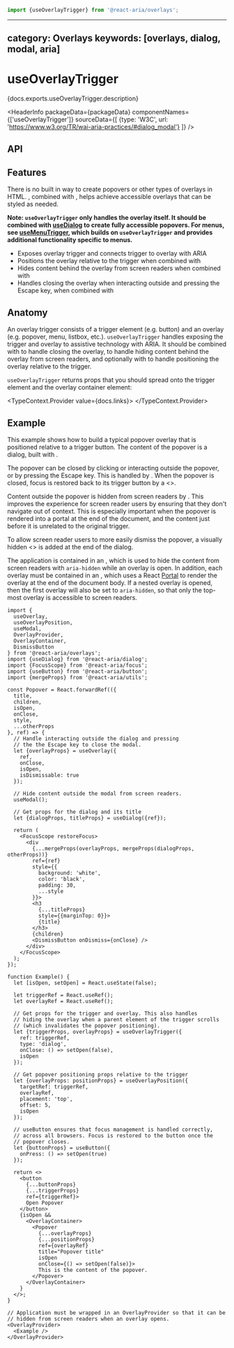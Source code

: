 <!-- Copyright 2020 Adobe. All rights reserved.
This file is licensed to you under the Apache License, Version 2.0 (the "License");
you may not use this file except in compliance with the License. You may obtain a copy
of the License at http://www.apache.org/licenses/LICENSE-2.0
Unless required by applicable law or agreed to in writing, software distributed under
the License is distributed on an "AS IS" BASIS, WITHOUT WARRANTIES OR REPRESENTATIONS
OF ANY KIND, either express or implied. See the License for the specific language
governing permissions and limitations under the License. -->



```jsx import
import {useOverlayTrigger} from '@react-aria/overlays';
```

---
category: Overlays
keywords: [overlays, dialog, modal, aria]
---

# useOverlayTrigger

<p>{docs.exports.useOverlayTrigger.description}</p>

<HeaderInfo
  packageData={packageData}
  componentNames={['useOverlayTrigger']}
  sourceData={[
    {type: 'W3C', url: 'https://www.w3.org/TR/wai-aria-practices/#dialog_modal'}
  ]} />

## API

<FunctionAPI function={docs.exports.useOverlayTrigger} links={docs.links} />

## Features

There is no built in way to create popovers or other types of overlays in 
HTML. <TypeLink links={docs.links} type={docs.exports.useOverlayTrigger} />,
combined with <TypeLink links={docs.links} type={docs.exports.useOverlayPosition} />,
helps achieve accessible overlays that can be styled as needed.

**Note: `useOverlayTrigger` only handles the overlay itself. It should be combined 
with [useDialog](useDialog.html) to create fully accessible popovers. For menus,
see [useMenuTrigger](useMenuTrigger.html), which builds on `useOverlayTrigger` and provides
additional functionality specific to menus.**

* Exposes overlay trigger and connects trigger to overlay with ARIA
* Positions the overlay relative to the trigger when combined with <TypeLink links={docs.links} type={docs.exports.useOverlayPosition} />
* Hides content behind the overlay from screen readers when combined with <TypeLink links={docs.links} type={docs.exports.useModal} />
* Handles closing the overlay when interacting outside and pressing the Escape key, when combined with <TypeLink links={docs.links} type={docs.exports.useOverlay} />

## Anatomy

An overlay trigger consists of a trigger element (e.g. button) and an overlay
(e.g. popover, menu, listbox, etc.). `useOverlayTrigger` handles exposing the
trigger and overlay to assistive technology with ARIA. It should be combined
with <TypeLink links={docs.links} type={docs.exports.useOverlay} /> to handle
closing the overlay, <TypeLink links={docs.links} type={docs.exports.useModal} />
to handle hiding content behind the overlay from screen readers, and optionally
with <TypeLink links={docs.links} type={docs.exports.useOverlayPosition} /> to
handle positioning the overlay relative to the trigger.

`useOverlayTrigger` returns props that you should spread onto the trigger element and 
the overlay container element:

<TypeContext.Provider value={docs.links}>
  <InterfaceType properties={docs.links[docs.exports.useOverlayTrigger.return.id].properties} />
</TypeContext.Provider>

## Example

This example shows how to build a typical popover overlay that is positioned relative to
a trigger button. The content of the popover is a dialog, built 
with <TypeLink links={dialogDocs.links} type={dialogDocs.exports.useDialog} />.

The popover can be closed by clicking or interacting outside the popover, or by pressing the Escape key.
This is handled by <TypeLink links={docs.links} type={docs.exports.useOverlay} />.
When the popover is closed, focus is restored back to its trigger button by a 
&lt;<TypeLink links={focusDocs.links} type={focusDocs.exports.FocusScope} />&gt;.

Content outside the popover is hidden from screen readers 
by <TypeLink links={docs.links} type={docs.exports.useModal} />.
This improves the experience for screen reader users by ensuring that they don't
navigate out of context. This is especially important when the popover is rendered
into a portal at the end of the document, and the content just before it is
unrelated to the original trigger. 

To allow screen reader users to more easily dismiss the popover, a visually hidden
&lt;<TypeLink links={docs.links} type={docs.exports.DismissButton} />&gt;
is added at the end of the dialog.

The application is contained in an <TypeLink links={docs.links} type={docs.exports.OverlayProvider} />,
which is used to hide the content from screen readers with `aria-hidden` while an overlay is open.
In addition, each overlay must be contained in an <TypeLink links={docs.links} type={docs.exports.OverlayContainer} />,
which uses a React [Portal](https://reactjs.org/docs/portals.html) to render the overlay at the
end of the document body. If a nested overlay is opened, then the first overlay will also be set
to `aria-hidden`, so that only the top-most overlay is accessible to screen readers.

```tsx example
import {
  useOverlay,
  useOverlayPosition,
  useModal,
  OverlayProvider,
  OverlayContainer,
  DismissButton
} from '@react-aria/overlays';
import {useDialog} from '@react-aria/dialog';
import {FocusScope} from '@react-aria/focus';
import {useButton} from '@react-aria/button';
import {mergeProps} from '@react-aria/utils';

const Popover = React.forwardRef(({
  title,
  children,
  isOpen,
  onClose,
  style,
  ...otherProps
}, ref) => {
  // Handle interacting outside the dialog and pressing
  // the the Escape key to close the modal. 
  let {overlayProps} = useOverlay({
    ref,
    onClose,
    isOpen,
    isDismissable: true
  });

  // Hide content outside the modal from screen readers.
  useModal();

  // Get props for the dialog and its title
  let {dialogProps, titleProps} = useDialog({ref});

  return (
    <FocusScope restoreFocus>
      <div
        {...mergeProps(overlayProps, mergeProps(dialogProps, otherProps))}
        ref={ref}
        style={{
          background: 'white',
          color: 'black',
          padding: 30,
          ...style
        }}>
        <h3
          {...titleProps}
          style={{marginTop: 0}}>
          {title}
        </h3>
        {children}
        <DismissButton onDismiss={onClose} />
      </div>
    </FocusScope>
  );
});

function Example() {
  let [isOpen, setOpen] = React.useState(false);

  let triggerRef = React.useRef();
  let overlayRef = React.useRef();

  // Get props for the trigger and overlay. This also handles
  // hiding the overlay when a parent element of the trigger scrolls
  // (which invalidates the popover positioning).
  let {triggerProps, overlayProps} = useOverlayTrigger({
    ref: triggerRef,
    type: 'dialog',
    onClose: () => setOpen(false),
    isOpen
  });

  // Get popover positioning props relative to the trigger
  let {overlayProps: positionProps} = useOverlayPosition({
    targetRef: triggerRef,
    overlayRef,
    placement: 'top',
    offset: 5,
    isOpen
  });

  // useButton ensures that focus management is handled correctly,
  // across all browsers. Focus is restored to the button once the
  // popover closes.
  let {buttonProps} = useButton({
    onPress: () => setOpen(true)
  });

  return <>
    <button 
      {...buttonProps}
      {...triggerProps}
      ref={triggerRef}>
      Open Popover
    </button>
    {isOpen &&
      <OverlayContainer>
        <Popover
          {...overlayProps}
          {...positionProps}
          ref={overlayRef}
          title="Popover title"
          isOpen
          onClose={() => setOpen(false)}>
          This is the content of the popover.
        </Popover>
      </OverlayContainer>
    }
  </>;
}

// Application must be wrapped in an OverlayProvider so that it can be
// hidden from screen readers when an overlay opens.
<OverlayProvider>
  <Example />
</OverlayProvider>
```
